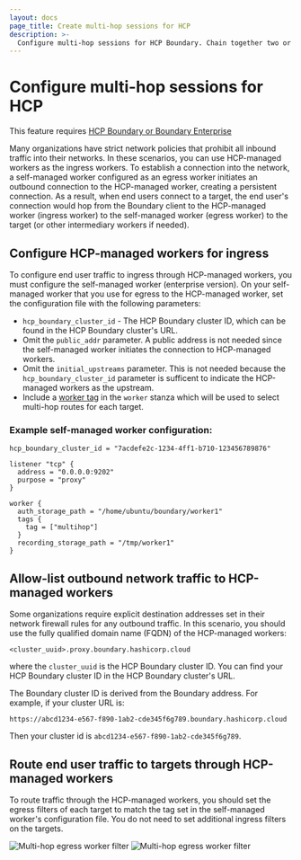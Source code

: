 ```yaml
---
layout: docs
page_title: Create multi-hop sessions for HCP
description: >-
  Configure multi-hop sessions for HCP Boundary. Chain together two or more workers across multiple networks to reach a target without exposing private networks.
---
```


# Configure multi-hop sessions for HCP

<EnterpriseAlert product="boundary">This feature requires <a href="https://www.hashicorp.com/products/boundary">HCP Boundary or Boundary Enterprise</a></EnterpriseAlert>

Many organizations have strict network policies that prohibit all inbound traffic into their networks. In these scenarios, you can use HCP-managed workers as the ingress workers. To establish a connection into the network, a self-managed worker configured as an egress worker initiates an outbound connection to the HCP-managed worker, creating a persistent connection. As a result, when end users connect to a target, the end user's connection would hop from the Boundary client to the HCP-managed worker (ingress worker) to the self-managed worker (egress worker) to the target (or other intermediary workers if needed).

## Configure HCP-managed workers for ingress

To configure end user traffic to ingress through HCP-managed workers, you must configure the self-managed worker (enterprise version). On your self-managed worker that you use for egress to the HCP-managed worker, set the configuration file with the following parameters:
- `hcp_boundary_cluster_id` - The HCP Boundary cluster ID, which can be found in the HCP Boundary cluster's URL.
- Omit the `public_addr` parameter. A public address is not needed since the self-managed worker initiates the connection to HCP-managed workers.
- Omit the `initial_upstreams` parameter. This is not needed because the `hcp_boundary_cluster_id` parameter is sufficent to indicate the HCP-managed workers as the upstream.
- Include a [worker tag](/boundary/docs/workers/worker-tags#target-worker-filtering) in the `worker` stanza which will be used to select multi-hop routes for each target.

### Example self-managed worker configuration:
```
hcp_boundary_cluster_id = "7acdefe2c-1234-4ff1-b710-123456789876"

listener "tcp" {
  address = "0.0.0.0:9202"
  purpose = "proxy"
}

worker {
  auth_storage_path = "/home/ubuntu/boundary/worker1"
  tags {
    tag = ["multihop"]
  }
  recording_storage_path = "/tmp/worker1"
}
```
## Allow-list outbound network traffic to HCP-managed workers

Some organizations require explicit destination addresses set in their network firewall rules for any outbound traffic. In this scenario, you should use the fully qualified domain name (FQDN) of the HCP-managed workers:

```
<cluster_uuid>.proxy.boundary.hashicorp.cloud
```

where the `cluster_uuid` is the HCP Boundary cluster ID. You can find your HCP Boundary cluster ID in the HCP Boundary cluster's URL.

<Note>

  The Boundary cluster ID is derived from the Boundary address. For example, if
  your cluster URL is:

  `https://abcd1234-e567-f890-1ab2-cde345f6g789.boundary.hashicorp.cloud`

  Then your cluster id is `abcd1234-e567-f890-1ab2-cde345f6g789`.

</Note>

## Route end user traffic to targets through HCP-managed workers

To route traffic through the HCP-managed workers, you should set the egress filters of each target to match the tag set in the self-managed worker's configuration file. You do not need to set additional ingress filters on the targets.

![Multi-hop egress worker filter](/img/ui/multi-hop-egress-filter_light.png#light-theme-only)
![Multi-hop egress worker filter](/img/ui/multi-hop-egress-filter_dark.png#dark-theme-only)